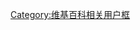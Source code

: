 {{Userbox
  |id=[[File:Lesser Coat of Arms of Russian Empire.svg|50px]]
  |id-c=white 
  |info=这个用户主张'''重建[[俄羅斯帝國|沙俄]]'''。
  |info-c=cyan
  |border-c=black
}}
[[Category:主张重建俄罗斯帝国的维基人|{{PAGENAME}}]]
<noinclude>[[Category:维基百科相关用户框]]</noinclude>